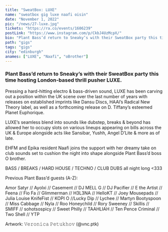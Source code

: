 ---
title: "SweatBox: LUXE"
name: "sweatbox gig luxe naafi oisin"
date: "November 1, 2022"
pic: "/news/27-luxe.jpg"
tickets: "https://ra.co/events/1606239"
postLink: "https://www.instagram.com/p/CkbJ4UzMcpX/"
bio: "Plant Bass’d return to Sneaky’s with their SweatBox party this time hosting London-based thrill pusher LUXE"
path: "gigs"
tags: "gigs"
city: "edinburgh"
anames: ["LUXE", "Naafi", "oBrother"]
---

### Plant Bass’d return to Sneaky’s with their SweatBox party this time hosting London-based thrill pusher LUXE.

Pressing a hard-hitting electro & bass-driven sound, LUXE has been carving out a position within the UK scene over the last number of years with releases on established imprints like Dansu Discs, HAAI’s Radical New Theory label, as well as a forthcoming release on D. Tiffany’s esteemed Planet Euphorique.

LUXE’s seamless blend into sounds like dubstep, breaks & beyond has allowed her to occupy slots on various lineups appearing on bills across the UK & Europe alongside acts like Sansibar, Yushh, Angel D’Lite & more as of late.

EHFM and Epika resident Naafi joins the support with her dreamy take on club sounds set to cushion the night into shape alongside Plant Bass’d boss O brother.

BASS / BREAKS / HARD HOUSE / TECHNO / CLUB DUBS all night long <333

Previous Plant Bass’d guests (A-Z):

Amor Satyr // Ayolxi // Casement // DJ MELL G // DJ Pacifier // E the Artist // Feena // Fio Fa // Glimmerman // H3L3NA // HelloKT // Joey Mousepads // Julia Louise KnifeFist // KOPI O //Lucky Dip // Lychee // Martyn Bootyspoon // Miss Cabbage // Nyla // Roo Honeychild // Rory Sweeney // Skillis // SMIFF // sohotsospicy // Sweet Philly // TAAHLIAH // Ten Pence Criminal // Two Shell // YTP

Artwork: 𝚅𝚎𝚛𝚘𝚗𝚒𝚌𝚊 𝙿𝚎𝚝𝚞𝚔𝚑𝚘𝚟 (@vnc.ptk)
